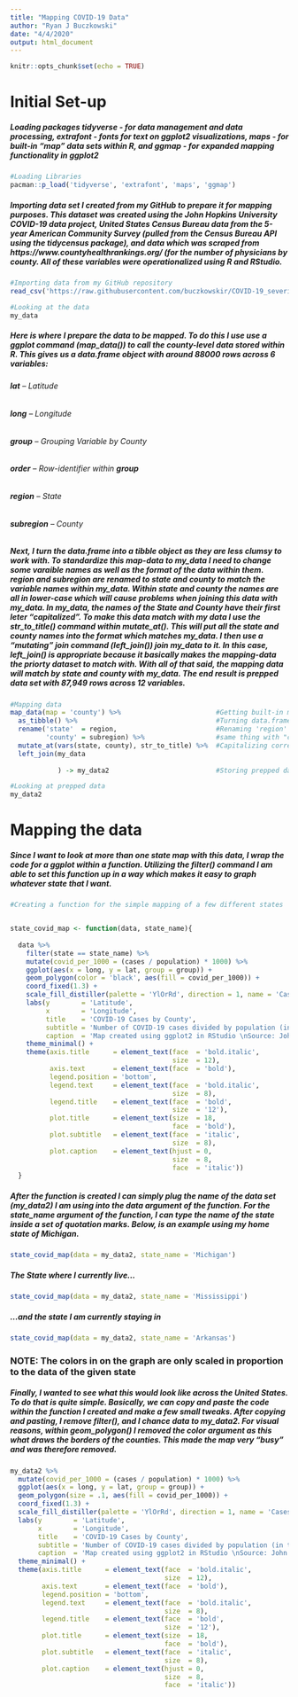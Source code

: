 ```yaml
---
title: "Mapping COVID-19 Data"
author: "Ryan J Buczkowski"
date: "4/4/2020"
output: html_document
---
```


```r
knitr::opts_chunk$set(echo = TRUE)
```

# Initial Set-up

##### Loading packages **tidyverse** - *for data management and data processing*, **extrafont** - *fonts for text on* **ggplot2** *visualizations*, **maps** - *for built-in "map" data sets within R*, and **ggmap** - *for expanded mapping functionality in* **ggplot2**

```r

#Loading Libraries
pacman::p_load('tidyverse', 'extrafont', 'maps', 'ggmap')
```

##### Importing data set I created from my GitHub to prepare it for mapping purposes. This dataset was created using the *John Hopkins University COVID-19 data project*, *United States Census Bureau data* from the *5-year American Community Survey* (pulled from the Census Bureau API using the **tidycensus** package), and data which was scraped from https://www.countyhealthrankings.org/ (for the number of physicians by county. All of these variables were operationalized using R and RStudio.

```r

#Importing data from my GitHub repository
read_csv('https://raw.githubusercontent.com/buczkowskir/COVID-19_severity_index/master/healthcare_income_covid_etc.csv') -> my_data

#Looking at the data
my_data


```

##### Here is where I prepare the data to be mapped. To do this I use use a **ggplot** command (map_data()) to call the *county-level* data stored within R. This gives us a *data.frame* object with around 88000 rows across 6 variables: 

###### **lat** -- *Latitude* 
###### **long** -- *Longitude* 
###### **group** -- *Grouping Variable by County* 
###### **order** -- *Row-identifier within* **group** 
###### **region** -- *State* 
###### **subregion** -- *County*

##### Next, I turn the *data.frame* into a *tibble* object as they are less clumsy to work with. To standardize this *map-data* to **my_data** I need to change some varaible names as well as the format of the data within them. **region** and **subregion** are renamed to **state** and **county** to match the variable names within **my_data**. Within **state** and **county** the names are all in lower-case which will cause problems when joining this data with my_data. In my_data, the names of the State and County have their first leter "capitalized". To make this data match with my data I use the **str_to_title()** command within **mutate_at()**. This will put all the state and county names into the format which matches **my_data**. I then use a "mutating" join command (left_join()) join **my_data** to it. In this case, **left_join()** is appropriate because it basically makes the mapping-data the priorty dataset to match with. With all of that said, the mapping data will match by **state** and **county** with **my_data**. The end result is prepped data set with 87,949 rows across 12 variables. 

```r

#Mapping data
map_data(map = 'county') %>%                        #Getting built-in mapping data by county
  as_tibble() %>%                                   #Turning data.frame into a tibble
  rename('state'  = region,                         #Renaming 'region' to 'state' to match with my_data
         'county' = subregion) %>%                  #same thing with "county"
  mutate_at(vars(state, county), str_to_title) %>%  #Capitalizing correct letters of state and county names
  left_join(my_data
            
            ) -> my_data2                           #Storing prepped data in object

#Looking at prepped data
my_data2

```

# Mapping the data

##### Since I want to look at more than one state map with this data, I wrap the code for a ggplot within a function. Utilizing the filter() command I am able to set this function up in a way which makes it easy to graph whatever state that I want.

```r

#Creating a function for the simple mapping of a few different states


state_covid_map <- function(data, state_name){
  
  data %>%
    filter(state == state_name) %>% 
    mutate(covid_per_1000 = (cases / population) * 1000) %>% 
    ggplot(aes(x = long, y = lat, group = group)) +
    geom_polygon(color = 'black', aes(fill = covid_per_1000)) +
    coord_fixed(1.3) +
    scale_fill_distiller(palette = 'YlOrRd', direction = 1, name = 'Cases Per 1000 People') +
    labs(y        = 'Latitude',
         x        = 'Longitude',
         title    = 'COVID-19 Cases by County',
         subtitle = 'Number of COVID-19 cases divided by population (in thousands) | Gray = "Missing data"',
         caption  = 'Map created using ggplot2 in RStudio \nSource: John Hopkins University \nCreator: Ryan Buczkowski - University of Mississippi - Political Science Department') +
    theme_minimal() +
    theme(axis.title      = element_text(face  = 'bold.italic',
                                         size  = 12),
          axis.text       = element_text(face  = 'bold'),
          legend.position = 'bottom',
          legend.text     = element_text(face  = 'bold.italic',
                                         size  = 8),
          legend.title    = element_text(face  = 'bold',
                                         size  = '12'),
          plot.title      = element_text(size  = 18,
                                         face  = 'bold'),
          plot.subtitle   = element_text(face  = 'italic',
                                         size  = 8),
          plot.caption    = element_text(hjust = 0,
                                         size  = 8,
                                         face  = 'italic'))
  }


```

##### After the function is created I can simply plug the name of the data set (**my_data2**) I am using into the *data* argument of the function. For the *state_name* argument of the function, I can type the name of the state inside a set of quotation marks. Below, is an example using my home state of Michigan.

```r

state_covid_map(data = my_data2, state_name = 'Michigan')

```

##### The State where I currently live...

```r

state_covid_map(data = my_data2, state_name = 'Mississippi')

```

##### ...and the state I am currently staying in

```r

state_covid_map(data = my_data2, state_name = 'Arkansas')

```

### **NOTE: The colors in on the graph are only scaled in proportion to the data of the given state**

##### Finally, I wanted to see what this would look like across the United States. To do that is quite simple. Basically, we can copy and paste the code within the function I created and make a few small tweaks. After copying and pasting, I remove **filter()**, and I chance *data* to **my_data2**. For visual reasons, within **geom_polygon()** I removed the color argument as this what draws the borders of the counties. This made the map very "busy" and was therefore removed. 

```r
  
my_data2 %>%
  mutate(covid_per_1000 = (cases / population) * 1000) %>% 
  ggplot(aes(x = long, y = lat, group = group)) +
  geom_polygon(size = .1, aes(fill = covid_per_1000)) +
  coord_fixed(1.3) +
  scale_fill_distiller(palette = 'YlOrRd', direction = 1, name = 'Cases Per 1000 People') +
  labs(y        = 'Latitude',
       x        = 'Longitude',
       title    = 'COVID-19 Cases by County',
       subtitle = 'Number of COVID-19 cases divided by population (in thousands) | Gray = "Missing data"',
       caption  = 'Map created using ggplot2 in RStudio \nSource: John Hopkins University \nCreator: Ryan Buczkowski - University of Mississippi - Political Science Department') +
  theme_minimal() +
  theme(axis.title      = element_text(face  = 'bold.italic',
                                       size  = 12),
        axis.text       = element_text(face  = 'bold'),
        legend.position = 'bottom',
        legend.text     = element_text(face  = 'bold.italic',
                                       size  = 8),
        legend.title    = element_text(face  = 'bold',
                                       size  = '12'),
        plot.title      = element_text(size  = 18,
                                       face  = 'bold'),
        plot.subtitle   = element_text(face  = 'italic',
                                       size  = 8),
        plot.caption    = element_text(hjust = 0,
                                       size  = 8,
                                       face  = 'italic'))

```



